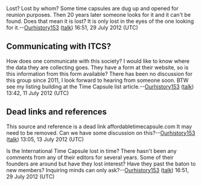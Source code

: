 <article id="18294315" title=Talk:International Time Capsule Society>
	<talkpage id="18294315" title="Talk:International Time Capsule Society">
{{dyktalk|5 July|2008|entry=... that one of the founders of the '''[[International Time Capsule Society]]''' estimated that over 80&amp;nbsp;percent of [[time capsule]]s will be lost before they are opened?|views=1908}}

Lost? Lost by whom? Some time capsules are dug up and opened for reunion purposes. Then 20 years later someone looks for it and
it can't be found. Does that mean it is lost? It is only lost in the eyes of the one looking for it.--[[User:Ourhistory153|Ourhistory153]] ([[User talk:Ourhistory153|talk]]) 16:51, 29 July 2012 (UTC)

== Communicating with ITCS? ==

How does one communicate with this society? I would like to know where the data
they are collecting goes. They have a form at their website, so is this information
from this form available? There has been no discussion for this group since 2011, I look
forward to hearing from someone soon. BTW see my listing building at the Time Capsule
list article.--[[User:Ourhistory153|Ourhistory153]] ([[User talk:Ourhistory153|talk]]) 13:42, 11 July 2012 (UTC)

== Dead links and references ==

This source and reference is a dead link affordabletimecapsule.com
It may need to be removed. Can we have some discussion on this?--[[User:Ourhistory153|Ourhistory153]] ([[User talk:Ourhistory153|talk]]) 13:05, 13 July 2012 (UTC)


Is the International Time Capsule lost in time? There hasn't been any comments from any of their editors for several years. Some of their
founders are around but have they lost interest? Have they past the baton to new members? Inquiring minds can only ask?--[[User:Ourhistory153|Ourhistory153]] ([[User talk:Ourhistory153|talk]]) 16:51, 29 July 2012 (UTC)
	</talkpage>
</article>